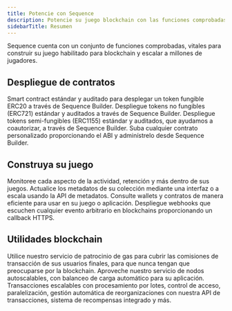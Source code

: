 ```yaml
---
title: Potencie con Sequence
description: Potencie su juego blockchain con las funciones comprobadas de Sequence. Despliegue contratos auditados, gestione metadatos de NFT, monitoree actividad web3, administre transacciones y conéctese a webhooks fácilmente. Abstraiga el gas para los usuarios y gestione la infraestructura de nodos sin complicaciones.
sidebarTitle: Resumen
---
```


Sequence cuenta con un conjunto de funciones comprobadas, vitales para construir su juego habilitado para blockchain y escalar a millones de jugadores.

## Despliegue de contratos

<CardGroup cols={2}>
  <Card title="ERC20" icon="coins" href="/solutions/collectibles/contracts/deploy-ERC20-currency">
    Smart contract estándar y auditado para desplegar un token fungible ERC20 a través de Sequence Builder.
  </Card>

  <Card title="ERC721" icon="image" href="/solutions/collectibles/contracts/deploy-an-item-collection">
    Despliegue tokens no fungibles (ERC721) estándar y auditados a través de Sequence Builder.
  </Card>

  <Card title="ERC1155" icon="layer-group" href="/solutions/collectibles/contracts/deploy-an-item-collection">
    Despliegue tokens semi-fungibles (ERC1155) estándar y auditados, que ayudamos a coautorizar, a través de Sequence Builder.
  </Card>

  <Card title="Vincule cualquier contrato" icon="link" href="/solutions/builder/contracts">
    Suba cualquier contrato personalizado proporcionando el ABI y adminístrelo desde Sequence Builder.
  </Card>
</CardGroup>

## Construya su juego

<CardGroup cols={2}>
  <Card title="Analytics" icon="chart-line" href="/solutions/builder/analytics">
    Monitoree cada aspecto de la actividad, retención y más dentro de sus juegos.
  </Card>

  <Card title="Gestión de metadatos" icon="database" href="/solutions/collectibles/metadata">
    Actualice los metadatos de su colección mediante una interfaz o a escala usando la API de metadatos.
  </Card>

  <Card title="Indexer" icon="magnifying-glass" href="/solutions/builder/indexer">
    Consulte wallets y contratos de manera eficiente para usar en su juego o aplicación.
  </Card>

  <Card title="Webhooks" icon="bell" href="/solutions/builder/webhooks">
    Despliegue webhooks que escuchen cualquier evento arbitrario en blockchains proporcionando un callback HTTPS.
  </Card>
</CardGroup>

## Utilidades blockchain

<CardGroup cols={2}>
  <Card title="Gas Sponsorship" icon="gas-pump" href="/solutions/builder/gas-tank">
    Utilice nuestro servicio de patrocinio de gas para cubrir las comisiones de transacción de sus usuarios finales, para que nunca tengan que preocuparse por la blockchain.
  </Card>

  <Card title="Node Gateway" icon="server" href="/solutions/builder/node-gateway">
    Aproveche nuestro servicio de nodos autoscalables, con balanceo de carga automático para su aplicación.
  </Card>

  <Card title="Sidekick" icon="user" href="/solutions/sidekick/overview">
    Transacciones escalables con procesamiento por lotes, control de acceso, paralelización, gestión automática de reorganizaciones con nuestra API de transacciones, sistema de recompensas integrado y más.
  </Card>
</CardGroup>